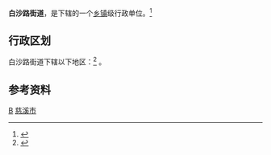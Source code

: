 {{中国乡级行政区|33/02/82/005/000}}
'''白沙路街道'''，是{{PRC admin/fullname|{{PRC admin/parent|33/02/82/005/000}}}}下辖的一个[[乡镇|乡镇]]级行政单位。<ref>{{PRC admin/ref sgc|{{PRC admin/parent|{{{1|}}}}}}}</ref>

== 行政区划 ==
白沙路街道下辖以下地区：<ref>{{PRC admin/ref sgc|{{{1|}}}}}</ref>
{{PRC admin/children|33/02/82/005/000}}。

== 参考资料 ==
{{reflist}}

{{慈溪市行政区划}}
[[Category:慈溪市行政区划|B]]
[[Category:宁波市街道_(行政区划)|慈溪市]]